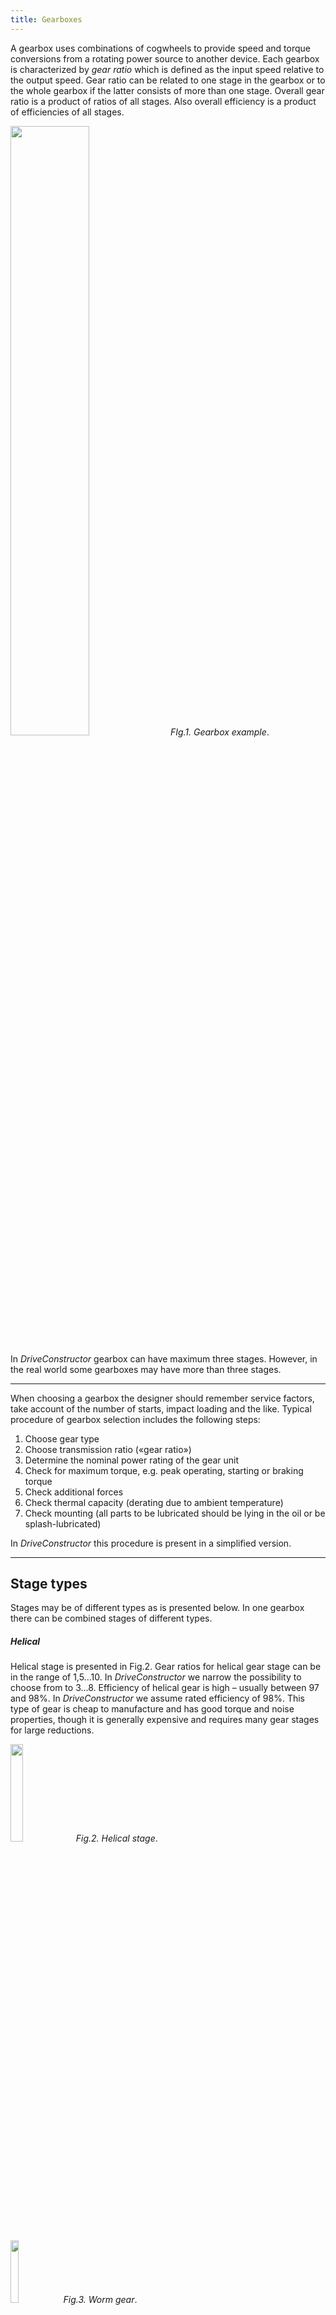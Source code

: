 ```yaml
---
title: Gearboxes
---
```


A gearbox uses combinations of cogwheels to provide speed and torque conversions
from a rotating power source to another device. Each gearbox is characterized by
_gear ratio_ which is defined as the input speed relative to the output speed.
Gear ratio can be related to one stage in the gearbox or to the whole gearbox if
the latter consists of more than one stage. Overall gear ratio is a product of
ratios of all stages. Also overall efficiency is a product of efficiencies of
all stages.


<img src={gear_renkImage.src} width="50%" height="50%" /> _FIg.1. Gearbox
example_.

In _DriveConstructor_ gearbox can have maximum three stages. However, in the
real world some gearboxes may have more than three stages.

---

When choosing a gearbox the designer should remember service factors, take
account of the number of starts, impact loading and the like. Typical procedure
of gearbox selection includes the following steps:

1. Choose gear type
2. Choose transmission ratio («gear ratio»)
3. Determine the nominal power rating of the gear unit
4. Check for maximum torque, e.g. peak operating, starting or braking torque
5. Check additional forces
6. Check thermal capacity (derating due to ambient temperature)
7. Check mounting (all parts to be lubricated should be lying in the oil or be
   splash-lubricated)

In _DriveConstructor_ this procedure is present in a simplified version.

---

## Stage types

Stages may be of different types as is presented below. In one gearbox there can
be combined stages of different types.

##### Helical

Helical stage is presented in Fig.2. Gear ratios for helical gear stage can be
in the range of 1,5...10. In _DriveConstructor_ we narrow the possibility to
choose from to 3...8. Efficiency of helical gear is high – usually between 97
and 98%. In _DriveConstructor_ we assume rated efficiency of 98%. This type of
gear is cheap to manufacture and has good torque and noise properties, though it
is generally expensive and requires many gear stages for large reductions.


<img src={gear_helical_stageImage.src} width="20%" height="20%" /> _Fig.2.
Helical stage_.


<img src={gear_wormImage.src} width="16%" height="16%" /> _Fig.3. Worm gear_.

##### Worm gear

Worm stage is presented in Fig.3. Gear ratios for worm stage can be from 5 and
up extremely high ratios (100!). In _DriveConstructor_ we narrow the possible to
choose from to 10...40. Efficiency of worm gears goes down with the increase of
the ratio (Fig.4). The possibility to have very high transmission ratios
translates into greater cost-effectiveness. Also, worm gears typically ensure
quiet, vibration-free operation. They are inherently a right-angle drive. Their
typically low efficiency suggests their use for low or middle-to-low power
demand applications and/or those featuring intermittent duty. They can be ideal
for applications that need to resist reversing.


<img src={worm_helical_effImage.src} width="60%" height="60%" /> _Fig.4.
Efficiency of worm gear for different ratios_.

##### Planetary gear

Planetary stage is presented in Fig.5. Gear ratios for planetary stage can be in
the range of 3...10. In _DriveConstructor_ we narrow the possibility to choose
from to 4...8. Planetary gears can handle large reductions and give huge torque
capability. They have high efficiency and are very compact. At the same time
such gears are expensive to manufacture and can be noisy at high speeds.


<img src={gear_planetary_stageImage.src} width="25%" height="25%" /> _Fig.5.
Planetary stage_.


<img src={gear_bevel_stageImage.src} width="25%" height="25%" /> _Fig.6. Bevel
stage_.

##### Bevel gear

Bevel stage is presented in Fig.6. Gear ratios for bevel stage can be in the
range of 1,5...4. In _DriveConstructor_ we limit the choice to 2...3.

---

## Combinations of stages

The stages can be put together in various combinations. Some examples are
presented below.

Gearboxes comprising several helical stages (Fig.7) are used generally in
heavy-duty applications. They are quite efficient and can have many stages.


<img src={gear_3_helical_stagesImage.src} width="50%" height="50%" /> _Fig.7.
Gearbox with 3 helical stages and a motor_.

In the configuration presented in Fig.8 the input and output shafts are arranged
at right angles via a gear set with either intersecting (bevel helical) or
non-intersecting (hypoid) axes. The right-angle helical design ensures great
space efficiency interms of width, and provides the primary alternative to worm
reducers in applications involving right angle drives. They are characterized by
high efficiency and can extend to extremely high reduction ratios (even to
1700:1).


<img src={gear_3_helical_bevel_stagesImage.src} width="45%" height="45%" />
_Fig.8. 1 bevel and 1 helical stage_.

Some more examples are presented in Fig. 9-10.


<img src={gear_helical_bevelImage.src} width="50%" height="50%" /> _Fig.9. Worm
gear and helical stages for conveyor drive_.


<img src={gear_helical_bevel_planetaryImage.src} width="40%" height="40%" />
_Fig.10. Gearbox with one planetary and two helical stages for a wind turbine._.


<img src={gear_helical_inlineImage.src} width="40%" height="40%" /> _Fig.11.
Gearbox with three planetary and one helical stage for a wind turbine_.

Efficiency of any combination is the product of efficiencies of the stages,
therefore, efficiency of several stages is lower than single-stage solution.
Fig.12 presents efficiencies of some combinations of stages. Note that lower rpm
means higher gear ratio.


<img src={gears_effsImage.src} width="70%" height="70%" /> _Fig.12. Efficiencies
of various combinations_.

---
